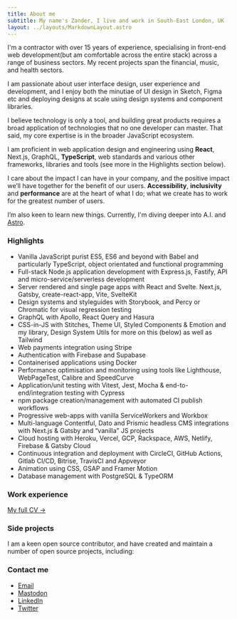 ```yaml
---
title: About me
subtitle: My name's Zander, I live and work in South-East London, UK
layout: ../layouts/MarkdownLayout.astro
---
```



I'm a contractor with over 15 years of experience, specialising in front-end web development(but am comfortable across the entire stack) across a range of business sectors. My recent projects span the financial, music, and health sectors.

I am passionate about user interface design, user experience and development, and I enjoy both the minutiae of UI design in Sketch, Figma etc and deploying designs at scale using design systems and component libraries.

I believe technology is only a tool, and building great products requires a broad application of technologies that no one developer can master. That said, my core expertise is in the broader JavaScript ecosystem.

I am proficient in web application design and engineering using **React**, Next.js, GraphQL, **TypeScript**, web standards and various other frameworks, libraries and tools (see more in the Highlights section below).

I care about the impact I can have in your company, and the positive impact we’ll have together for the benefit of our users. **Accessibility**, **inclusivity** and **performance** are at the heart of what I do; what we create has to work for the greatest number of users.

I’m also keen to learn new things. Currently, I'm diving deeper into A.I. and [Astro](https://astro.build).

### Highlights

- Vanilla JavaScript purist ES5, ES6 and beyond with Babel and particularly TypeScript, object orientated and functional programming
- Full-stack Node.js application development with Express.js, Fastify, API and micro-service/serverless development
- Server rendered and single page apps with React and Svelte. Next.js, Gatsby, create-react-app, Vite, SvelteKit
- Design systems and styleguides with Storybook, and Percy or Chromatic for visual regression testing
- GraphQL with Apollo, React Query and Hasura
- CSS-in-JS with Stitches, Theme UI, Styled Components & Emotion and my library, Design System Utils for more on this (below) as well as Tailwind
- Web payments integration using Stripe
- Authentication with Firebase and Supabase
- Containerised applications using Docker
- Performance optimisation and monitoring using tools like Lighthouse, WebPageTest, Calibre and SpeedCurve
- Application/unit testing with Vitest, Jest, Mocha & end-to-end/integration testing with Cypress
- npm package creation/management with automated CI publish workflows
- Progressive web-apps with vanilla ServiceWorkers and Workbox
- Multi-language Contentful, Dato and Prismic headless CMS integrations with Next.js & Gatsby and “vanilla” JS projects
- Cloud hosting with Heroku, Vercel, GCP, Rackspace, AWS, Netlify, Firebase & Gatsby Cloud
- Continuous integration and deployment with CircleCI, GitHub Actions, Gitlab CI/CD, Bitrise, TravisCI and Appveyor
- Animation using CSS, GSAP and Framer Motion
- Database management with PostgreSQL & TypeORM

### Work experience

<WorkList />

[My full CV →](https://read.cv/mrmartineau)

### Side projects

I am a keen open source contributor, and have created and maintain a number of open source projects, including:

<ProjectList />

### Contact me

- [Email](mailto:hi+jobs@zander.wtf?subject=I%20would%20like%20to%20hire%20you%26body%3DHi%20Zander%20%F0%9F%91%8B%2C%0A%0AI%20would%20like%20to%20hire%20you...)
- [Mastodon](https://toot.cafe/@zander)
- [LinkedIn](https://www.linkedin.com/in/zandermartineau/)
- [Twitter](https://twitter.com/mrmartineau)
